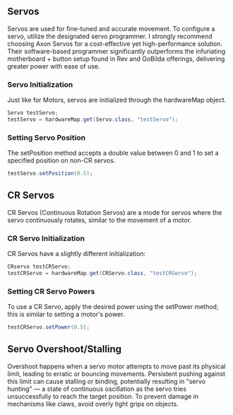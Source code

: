 ## Servos

Servos are used for fine-tuned and accurate movement. To configure a servo, utilize the designated servo programmer. I strongly recommend choosing Axon Servos for a cost-effective yet high-performance solution. Their software-based programmer significantly outperforms the infuriating motherboard + button setup found in Rev and GoBilda offerings, delivering greater power with ease of use.

### Servo Initialization

Just like for Motors, servos are initialized through the hardwareMap object.

```java
Servo testServo;
testServo = hardwareMap.get(Servo.class, "testServo");
```

### Setting Servo Position

The setPosition method accepts a double value between 0 and 1 to set a specified position on non-CR servos.

```java
testServo.setPosition(0.5);
```

## CR Servos

CR Servos (Continuous Rotation Servos) are a mode for servos where the servo continuously rotates, similar to the movement of a motor.

### CR Servo Initialization

CR Servos have a slightly different initialization:

```java
CRservo testCRServo;
testCRServo = hardwareMap.get(CRServo.class, "testCRServo");
```

### Setting CR Servo Powers

To use a CR Servo, apply the desired power using the setPower method; this is similar to setting a motor's power.

```java
testCRServo.setPower(0.5);
```

## Servo Overshoot/Stalling

Overshoot happens when a servo motor attempts to move past its physical limit, leading to erratic or bouncing movements. Persistent pushing against this limit can cause stalling or binding, potentially resulting in "servo hunting" — a state of continuous oscillation as the servo tries unsuccessfully to reach the target position. To prevent damage in mechanisms like claws, avoid overly tight grips on objects.
